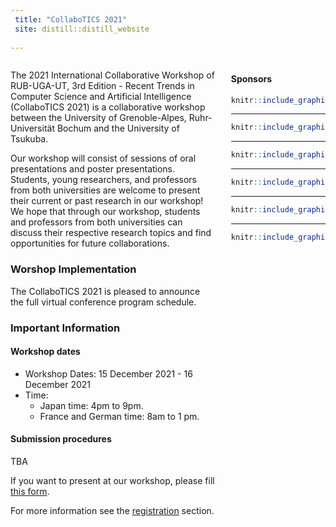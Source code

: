 ```yaml
---
 title: "CollaboTICS 2021"
 site: distill::distill_website
 
---
```


<div style="width: 30%; float: right;">

#### Sponsors

```r
knitr::include_graphics("imgs/ut2.png")
```

-----

```r
knitr::include_graphics("imgs/uga2.png")
```

-----


```r
knitr::include_graphics("imgs/rub.png")
```

-----

```r
knitr::include_graphics("imgs/cnrs.png")
```

-----


```r
knitr::include_graphics("imgs/region.png")
```

-----


```r
knitr::include_graphics("imgs/c_air.png")
```


</div>


 
<div style="width: 65%; float: left;">


The 2021 International Collaborative Workshop of RUB-UGA-UT, 3rd Edition - Recent Trends in Computer Science and Artificial Intelligence (CollaboTICS 2021) is a collaborative workshop between the University of Grenoble-Alpes, Ruhr-Universität Bochum and the University of Tsukuba.

Our workshop will consist of sessions of oral presentations and poster presentations. Students, young researchers, and professors from both universities are welcome to present their current or past research in our workshop! We hope that through our workshop, students and professors from both universities can discuss their respective research topics and find opportunities for future collaborations.

<!-- The main goal is to to accelerate the future preparation for Double -->
<!-- Degree Program (DDP) between the University of Tsukuba and Univeristy of Grenoble-Alpes and to enhance the internationality and independence of mind of students of both universities.   -->


### Worshop Implementation

The CollaboTICS 2021 is pleased to announce the full virtual conference program schedule.

### Important Information

#### Workshop dates

- Workshop Dates: 15 December 2021 - 16 December 2021
- Time: 
  - Japan time: 4pm to 9pm.
  - France and German time: 8am to 1 pm. 

#### Submission procedures

TBA

If you want to present at our workshop, please fill [this form](https://forms.gle/Tp8p1oDUEjfK3VSn6).

For more information see the [registration](https://CollaboTICS2021.github.io/registration) section.

</div>

